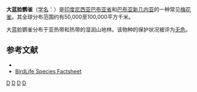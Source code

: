 {{noteTA
|G1 = TO
}}
{{Speciesbox 
| taxon = Erythrura papuana
| status = LC | status_system = IUCN3.1
| authority = {{link-en|恩斯特·哈特尔特|Ernst Hartert|Hartert}}, 1900
}}

'''大蓝脸鹦雀'''（[[学名|学名]]：{{lang|la|''Erythrura papuana''}}）是[[印度尼西亚|印度尼西亚]][[巴布亚省|巴布亚省]]和[[巴布亚新几内亚|巴布亚新几内亚]]的一种常见[[梅花雀|梅花雀]]。其全球分布范围约有50,000至100,000平方千米。

大蓝脸鹦雀分布于亚热带和热带的湿润山地林。该物种的保护状况被评为[[无危|无危]]。

== 参考文献 ==
* {{IUCN2010 | assessors = BirdLife International | year = 2009 | id = 149406 | title = Erythrura papuana | version = 2011.1 | downloaded = 2011-06-19 }}
*[http://www.birdlife.org/datazone/species/index.html?action=SpcHTMDetails.asp&sid=8689&m=0 BirdLife Species Factsheet]{{Wayback|url=http://www.birdlife.org/datazone/species/index.html?action=SpcHTMDetails.asp&sid=8689&m=0 |date=20070929082842 }}
{{Taxonbar|from=Q532237}}

[[Category:鹦雀属|D]]
[[Category:亚洲鸟类|D]]
[[Category:巴布亚新几内亚鸟类|D]]
[[Category:西新几内亚鸟类|D]]


{{Estrildidae-stub}}